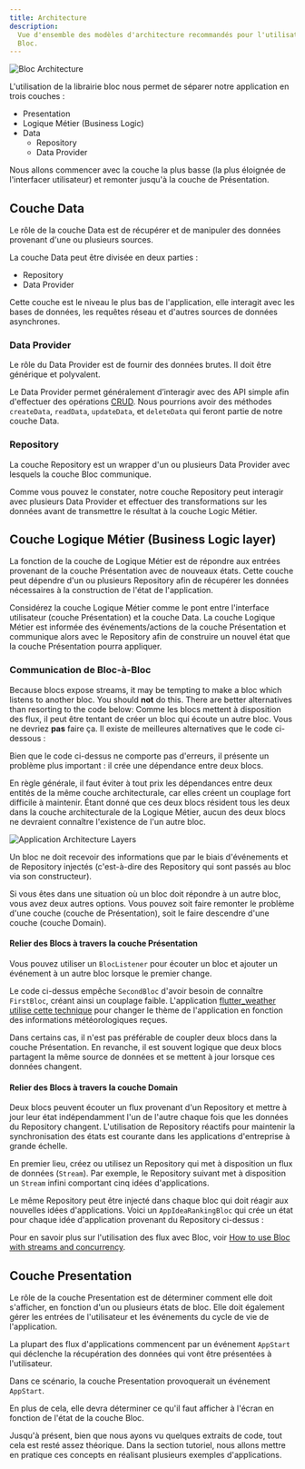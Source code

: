 ```yaml
---
title: Architecture
description:
  Vue d'ensemble des modèles d'architecture recommandés pour l'utilisation de
  Bloc.
---
```



![Bloc Architecture](~/assets/concepts/bloc_architecture_full.png)

L'utilisation de la librairie bloc nous permet de séparer notre application en
trois couches :

- Presentation
- Logique Métier (Business Logic)
- Data
  - Repository
  - Data Provider

Nous allons commencer avec la couche la plus basse (la plus éloignée de
l'interfacer utilisateur) et remonter jusqu'à la couche de Présentation.

## Couche Data

Le rôle de la couche Data est de récupérer et de manipuler des données provenant
d'une ou plusieurs sources.

La couche Data peut être divisée en deux parties :

- Repository
- Data Provider

Cette couche est le niveau le plus bas de l'application, elle interagit avec les
bases de données, les requêtes réseau et d'autres sources de données
asynchrones.

### Data Provider

Le rôle du Data Provider est de fournir des données brutes. Il doit être
générique et polyvalent.

Le Data Provider permet généralement d’interagir avec des API simple afin
d'effectuer des opérations
[CRUD](https://en.wikipedia.org/wiki/Create,_read,_update_and_delete). Nous
pourrions avoir des méthodes `createData`, `readData`, `updateData`, et
`deleteData` qui feront partie de notre couche Data.

<DataProviderSnippet />

### Repository

La couche Repository est un wrapper d'un ou plusieurs Data Provider avec
lesquels la couche Bloc communique.

<RepositorySnippet />

Comme vous pouvez le constater, notre couche Repository peut interagir avec
plusieurs Data Provider et effectuer des transformations sur les données avant
de transmettre le résultat à la couche Logic Métier.

## Couche Logique Métier (Business Logic layer)

La fonction de la couche de Logique Métier est de répondre aux entrées provenant
de la couche Présentation avec de nouveaux états. Cette couche peut dépendre
d'un ou plusieurs Repository afin de récupérer les données nécessaires à la
construction de l'état de l'application.

Considérez la couche Logique Métier comme le pont entre l'interface utilisateur
(couche Présentation) et la couche Data. La couche Logique Métier est informée
des événements/actions de la couche Présentation et communique alors avec le
Repository afin de construire un nouvel état que la couche Présentation pourra
appliquer.

<BusinessLogicComponentSnippet />

### Communication de Bloc-à-Bloc

Because blocs expose streams, it may be tempting to make a bloc which listens to
another bloc. You should **not** do this. There are better alternatives than
resorting to the code below: Comme les blocs mettent à disposition des flux, il
peut être tentant de créer un bloc qui écoute un autre bloc. Vous ne devriez
**pas** faire ça. Il existe de meilleures alternatives que le code ci-dessous :

<BlocTightCouplingSnippet />

Bien que le code ci-dessus ne comporte pas d'erreurs, il présente un problème
plus important : il crée une dépendance entre deux blocs.

En règle générale, il faut éviter à tout prix les dépendances entre deux entités
de la même couche architecturale, car elles créent un couplage fort difficile à
maintenir. Étant donné que ces deux blocs résident tous les deux dans la couche
architecturale de la Logique Métier, aucun des deux blocs ne devraient connaître
l'existence de l'un autre bloc.

![Application Architecture Layers](~/assets/architecture/architecture.png)

Un bloc ne doit recevoir des informations que par le biais d'événements et de
Repository injectés (c'est-à-dire des Repository qui sont passés au bloc via son
constructeur).

Si vous êtes dans une situation où un bloc doit répondre à un autre bloc, vous
avez deux autres options. Vous pouvez soit faire remonter le problème d'une
couche (couche de Présentation), soit le faire descendre d'une couche (couche
Domain).

#### Relier des Blocs à travers la couche Présentation

Vous pouvez utiliser un `BlocListener` pour écouter un bloc et ajouter un
événement à un autre bloc lorsque le premier change.

<BlocLooseCouplingPresentationSnippet />

Le code ci-dessus empêche `SecondBloc` d'avoir besoin de connaître `FirstBloc`,
créant ainsi un couplage faible. L'application
[flutter_weather](/fr/tutorials/flutter-weather)
[utilise cette technique](https://github.com/felangel/bloc/blob/b4c8db938ad71a6b60d4a641ec357905095c3965/examples/flutter_weather/lib/weather/view/weather_page.dart#L38-L42)
pour changer le thème de l'application en fonction des informations
météorologiques reçues.

Dans certains cas, il n'est pas préférable de coupler deux blocs dans la couche
Présentation. En revanche, il est souvent logique que deux blocs partagent la
même source de données et se mettent à jour lorsque ces données changent.

#### Relier des Blocs à travers la couche Domain

Deux blocs peuvent écouter un flux provenant d'un Repository et mettre à jour
leur état indépendamment l'un de l'autre chaque fois que les données du
Repository changent. L'utilisation de Repository réactifs pour maintenir la
synchronisation des états est courante dans les applications d'entreprise à
grande échelle.

En premier lieu, créez ou utilisez un Repository qui met à disposition un flux
de données (`Stream`). Par exemple, le Repository suivant met à disposition un
`Stream` infini comportant cinq idées d'applications.

<AppIdeasRepositorySnippet />

Le même Repository peut être injecté dans chaque bloc qui doit réagir aux
nouvelles idées d'applications. Voici un `AppIdeaRankingBloc` qui crée un état
pour chaque idée d'application provenant du Repository ci-dessus :

<AppIdeaRankingBlocSnippet />

Pour en savoir plus sur l'utilisation des flux avec Bloc, voir
[How to use Bloc with streams and concurrency](https://verygood.ventures/blog/how-to-use-bloc-with-streams-and-concurrency).

## Couche Presentation

Le rôle de la couche Presentation est de déterminer comment elle doit
s'afficher, en fonction d'un ou plusieurs états de bloc. Elle doit également
gérer les entrées de l'utilisateur et les événements du cycle de vie de
l'application.

La plupart des flux d'applications commencent par un événement `AppStart` qui
déclenche la récupération des données qui vont être présentées à l'utilisateur.

Dans ce scénario, la couche Presentation provoquerait un événement `AppStart`.

En plus de cela, elle devra déterminer ce qu'il faut afficher à l'écran en
fonction de l'état de la couche Bloc.

<PresentationComponentSnippet />

Jusqu'à présent, bien que nous ayons vu quelques extraits de code, tout cela est
resté assez théorique. Dans la section tutoriel, nous allons mettre en pratique
ces concepts en réalisant plusieurs exemples d'applications.

